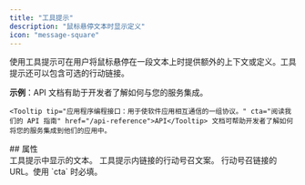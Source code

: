 ```yaml
---
title: "工具提示"
description: "鼠标悬停文本时显示定义"
icon: "message-square"
---
```


使用工具提示可在用户将鼠标悬停在一段文本上时提供额外的上下文或定义。工具提示还可以包含可选的行动链接。

**示例**：<Tooltip tip="应用程序编程接口：用于使软件应用程序相互通信的一组协议。" cta="阅读我们的 API 指南" href="/zh/api-reference">API</Tooltip> 文档有助于开发者了解如何与您的服务集成。

```mdx 工具提示示例包装
<Tooltip tip="应用程序编程接口：用于使软件应用相互通信的一组协议。" cta="阅读我们的 API 指南" href="/api-reference">API</Tooltip> 文档可帮助开发者了解如何将您的服务集成到他们的应用中。
```

<div id="properties">
  ## 属性
</div>

<ResponseField name="tip" type="string" required>
  工具提示中显示的文本。
</ResponseField>

<ResponseField name="cta" type="string">
  工具提示内链接的行动号召文案。
</ResponseField>

<ResponseField name="href" type="string">
  行动号召链接的 URL。使用 `cta` 时必填。
</ResponseField>